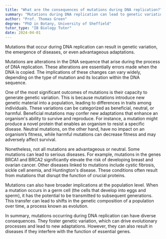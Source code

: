 ```yaml
---
title: "What are the consequences of mutations during DNA replication?"
summary: "Mutations during DNA replication can lead to genetic variation, diseases, or potentially beneficial adaptations."
author: "Prof. Thomas Green"
degree: "PhD in Botany, University of Sheffield"
tutor_type: "IB Biology Tutor"
date: 2024-04-01
---
```


Mutations that occur during DNA replication can result in genetic variation, the emergence of diseases, or even advantageous adaptations.

Mutations are alterations in the DNA sequence that arise during the process of DNA replication. These alterations are essentially errors made when the DNA is copied. The implications of these changes can vary widely, depending on the type of mutation and its location within the DNA sequence.

One of the most significant outcomes of mutations is their capacity to generate genetic variation. This is because mutations introduce new genetic material into a population, leading to differences in traits among individuals. These variations can be categorized as beneficial, neutral, or harmful. Beneficial mutations may confer new adaptations that enhance an organism's ability to survive and reproduce. For instance, a mutation might produce a novel protein that enables an organism to resist a specific disease. Neutral mutations, on the other hand, have no impact on an organism’s fitness, while harmful mutations can decrease fitness and may adversely affect survival.

Nonetheless, not all mutations are advantageous or neutral. Some mutations can lead to serious diseases. For example, mutations in the genes BRCA1 and BRCA2 significantly elevate the risk of developing breast and ovarian cancer. Other diseases linked to mutations include cystic fibrosis, sickle cell anemia, and Huntington's disease. These conditions often result from mutations that disrupt the function of crucial proteins.

Mutations can also have broader implications at the population level. When a mutation occurs in a germ cell (the cells that develop into eggs and sperm), it has the potential to be transmitted to subsequent generations. This transfer can lead to shifts in the genetic composition of a population over time, a process known as evolution.

In summary, mutations occurring during DNA replication can have diverse consequences. They foster genetic variation, which can drive evolutionary processes and lead to new adaptations. However, they can also result in diseases if they interfere with the function of essential genes.
    